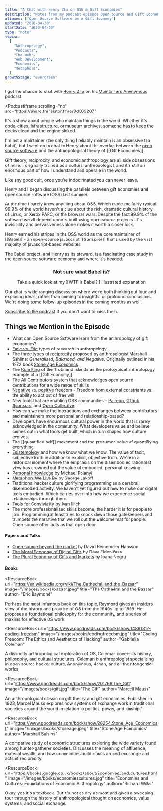 ```yaml
---
title: "A Chat with Henry Zhu on OSS & Gift Economies"
description: "Notes from my podcast episode Open Source and Gift Economies on Maintainers Anonymous"
aliases: ["Open Source Software as a Gift Economy"]
updated: "2020-04-30"
startDate: "2020-04-30"
type: "note"
topics:
  [
    "Anthropology",
    "Podcasts",
    "The Web",
    "Web Development",
    "Economics",
    "Metaphors",
  ]
growthStage: "evergreen"
---
```


I got the chance to chat with [Henry Zhu](https://www.henryzoo.com) on his [Maintainers Anonymous](https://maintainersanonymous.com/) podcast.

<Podcastiframe
  scrolling="no"
  src="https://share.transistor.fm/e/9d389287"
></Podcastiframe>

<Spacer size="small" />

It's a show about people who maintain things in the world. Whether it's code, cities, infrastructure, or museum archives, someone has to keep the decks clean and the engine stoked.

I'm not a maintainer (the only thing I reliably maintain is an obsessive tea habit), but I went on to chat to Henry about the overlap between the [open source software](https://en.wikipedia.org/wiki/Open-source-software_movement) and the anthropological theory of [[Gift Economies]].

Gift theory, reciprocity, and economic anthropology are all side obsessions of mine. I originally trained as a cultural anthropologist, and it's still an enormous part of how I understand and operate in the world.

Like any good cult, once you're indoctrinated you can never leave.

<BasicImage
  alt="Illustration of a gift and the open source software symbol"
  width="300"
  src="https://res.cloudinary.com/dg3gyk0gu/image/upload/c_scale,f_auto,q_auto:good,w_1200/v1593552785/maggieappleton.com/notes/spot_gift.png"
/>

Henry and I began discussing the parallels between gift economies and open source software (OSS) last summer.

At the time I barely knew anything about OSS. Which made me fairly typical. 99.9% of the world haven't a clue about the rich, dramatic cultural history of Linux, or Xerox PARC, or the browser wars. Despite the fact 99.9% of the software we all depend upon is built using open source projects. It's invisibility and pervasiveness alone makes it worth a closer look.

Henry earned his stripes in the OSS world as the core maintainer of [[Babel]] - an open-source javascript [[transpiler]] that's used by the vast majority of javascript-based websites.

The Babel project, and Henry as its steward, is a fascinating case study in the open source software economy and where it's headed.

<Center>

### Not sure what Babel is?

Take a quick look at my [[WTF is Babel?]] illustrated explanation

</Center>

<BasicImage
  width="500px"
  alt="Illustrated words reading 'wtf is babel?'"
  src="https://res.cloudinary.com/dg3gyk0gu/image/upload/c_scale,w_600/v1593552781/maggieappleton.com/notes/babel_crop.png"
/>

Our chat is wide ranging discussion where we're both thinking out loud and exploring ideas, rather than coming to insightful or profound conclusions. We're doing some follow-up episodes in the coming months as well.

[Subscribe to the podcast](https://maintainersanonymous.com/) if you don't want to miss them.

## Things we Mention in the Episode

- What can Open Source Software learn from the anthropology of gift economies?
- [Emic vs. Etic](https://en.wikipedia.org/wiki/Emic_and_etic) types of research in anthropology
- The three types of [reciprocity](https://en.wikipedia.org/wiki/Reciprocity_(cultural_anthropology)) proposed by anthropologist Marshall Sahlins: _Generalised, Balanced, and Negative_. <Footnote idName={1}>Originally outlined in his 1972 book [Stone Age Economics](https://www.goodreads.com/book/show/28254.Stone_Age_Economics)</Footnote>
- The [Kula Ring](https://en.wikipedia.org/wiki/Kula_ring) of the Trobriand islands as the prototypical anthrolopogy example of a [[Gift Economy]].
- The [All Contributors](https://allcontributors.org/) system that acknowledges open source contributions for a wide range of skills
- [Negative](https://en.wikipedia.org/wiki/Negative_liberty) vs. [positive](https://en.wikipedia.org/wiki/Positive_liberty) freedom - Freedom from external constriants vs. the ability to act out of free will
- New tools that are enabling OSS communities – [Patreon](https://www.patreon.com/), [Github Sponsors](https://github.com/sponsors), and [Open Collective](https://opencollective.com/)
- How can we make the interactions and exchanges between contributors and maintainers more personal and relationship-based?
- Developers have enourmous cultural power in the world that is rarely acknowledged in the community. What developers value and believe comes out in what tools get built, which in turn shapes how culture evolves.
- The [[quantified self]] movement and the presumed value of quantifiying everything.
- [Epistemology](https://en.wikipedia.org/wiki/Epistemology) and how we
  know what we know. The value of tacit, subjective truth in addition to explicit,
  objective truth. We're in a historical moment where the emphasis on the disembodied
  rationalist view has drowned out the value of embodied, personal knowing.
- [Personal Knowledge](https://www.goodreads.com/book/show/282032.Personal_Knowledge) by Michael Polanyi
- [Metaphors We Live By](https://www.goodreads.com/book/show/34459.Metaphors_We_Live_By) by George Lakoff
- Traditional hacker culture glorifying programming as a cerebral, disembodied activity.
  We haven't yet figured out how to make our digital tools embodied. Which carries over into how we experience social relationships through them.
- [Tools for Conviviality](https://www.goodreads.com/book/show/253076.Tools_for_Conviviality) by Ivan Illich
- The more professionalised skills become, the harder it is for people to join. Programming at least tries to knock down those gatekeepers and trumpets the narrative that we roll out the welcome mat for people. Open source often acts as that open door.

<Spacer size="small" />

<References>

#### Papers and Talks

- [Open source beyond the market](https://m.signalvnoise.com/open-source-beyond-the-market/) by David Heinemeier Hansson
- [The Moral Economy of Digital Gifts](https://www.jstor.org/stable/26179346) by Dave Elder-Vass
- [The Plural Economy of Gifts and Markets](https://www.researchgate.net/publication/326331925_The_Plural_economy_of_gifts_and_markets) by Ioana Negru

#### Books

<ResourceBook
  url="https://en.wikipedia.org/wiki/The_Cathedral_and_the_Bazaar"
  image="/images/books/bazaar.jpeg"
  title="The Cathedral and the Bazaar"
  author="Eric Raymond"
>
  Perhaps the most infamous book on this topic, Raymond gives an insiders view
  of the history and practice of OS from the 1940s up to 1999. He proposes a
  foundational philosophy for the community, and a series of maxims for
  effective OS work
</ResourceBook>

<ResourceBook
  url="https://www.goodreads.com/book/show/14891812-coding-freedom"
  image="/images/books/codingfreedom.jpg"
  title="Coding Freedom: The Ethics and Aesthetics of Hacking"
  author="Gabriella Coleman"
>
  A distinctly anthropological exploration of OS, Coleman covers its history,
  philosophy, and cultural structures. Coleman is anthropologist specialising in
  open source hacker culture, Anonymous, 4chan, and all their tangential worlds
</ResourceBook>

<ResourceBook
  url="https://www.goodreads.com/book/show/201766.The_Gift"
  image="/images/books/gift.jpg"
  title="The Gift"
  author="Marcell Mauss"
>
  An anthropological classic on gift theory and gift economies. Published in
  1923, Marcel Mauss explores how systems of exchange work in traditional
  societies around the world in relation to politics, power, and kinship."
</ResourceBook>

<ResourceBook
  url="https://www.goodreads.com/book/show/28254.Stone_Age_Economicst"
  image="/images/books/stoneage.jpeg"
  title="Stone Age Economics"
  author="Marshall Sahlins"
>
  A comparive study of economic structures exploring the wide variety found
  among hunter-gatherer societies. Discusses the meaning of affluence, material
  wealth, and how comminities build rituals around exchange and acts of
  reciprocity.
</ResourceBook>

<ResourceBook
  url="https://books.google.co.uk/books/about/Economies_and_cultures.html"
  image="/images/books/economiescultures.jpg"
  title="Economies and Cultures: Foundations of Economic Anthropology"
  author="Richard Wilks"
>
  Okay, yes it's a textbook. But it's not as dry as most and gives a sweeping
  tour through the history of anthropological thought on economics, value
  systems, and social exchange.
</ResourceBook>

</References>
